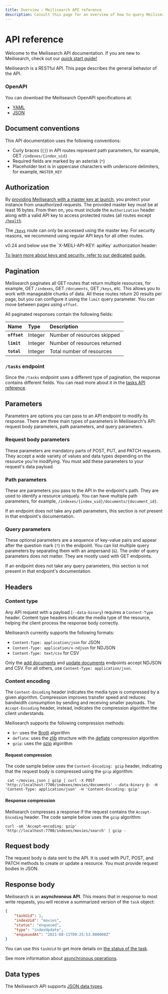 ```yaml
---
title: Overview — Meilisearch API reference
description: Consult this page for an overview of how to query Meilisearch's API, which types of parameters it supports, and how it structures its responses.
---
```


# API reference

Welcome to the Meilisearch API documentation. If you are new to Meilisearch, check out our [quick start guide!](/learn/getting_started/quick_start)

Meilisearch is a RESTful API. This page describes the general behavior of the API.

### OpenAPI

You can download the Meilisearch OpenAPI specifications at:

- [YAML](https://bump.sh/doc/meilisearch.yaml)
- [JSON](https://bump.sh/doc/meilisearch.json)

## Document conventions

This API documentation uses the following conventions:

- Curly braces (`{}`) in API routes represent path parameters, for example, GET `/indexes/{index_uid}`
- Required fields are marked by an asterisk (`*`)
- Placeholder text is in uppercase characters with underscore delimiters, for example, `MASTER_KEY`

## Authorization

By [providing Meilisearch with a master key at launch](/learn/security/master_api_keys#protecting-a-meilisearch-instance), you protect your instance from unauthorized requests. The provided master key must be at least 16 bytes. From then on, you must include the `Authorization` header along with a valid API key to access protected routes (all routes except [`/health`](/reference/api/health).

<CodeSamples id="authorization_header_1" />

The [`/keys`](/reference/api/keys) route can only be accessed using the master key. For security reasons, we recommend using regular API keys for all other routes.

<Capsule intent="tip">
v0.24 and below use the `X-MEILI-API-KEY: apiKey` authorization header:

<CodeSamples id="updating_guide_check_version_old_authorization_header" />
</Capsule>

[To learn more about keys and security, refer to our dedicated guide.](/learn/security/master_api_keys)

## Pagination

Meilisearch paginates all GET routes that return multiple resources, for example, GET `/indexes`, GET `/documents`, GET `/keys`, etc. This allows you to work with manageable chunks of data. All these routes return 20 results per page, but you can configure it using the `limit` query parameter. You can move between pages using `offset`.

All paginated responses contain the following fields:

| Name         | Type    | Description                  |
| :----------- | :------ | :--------------------------- |
| **`offset`** | Integer | Number of resources skipped  |
| **`limit`**  | Integer | Number of resources returned |
| **`total`**  | Integer | Total number of resources    |

### `/tasks` endpoint

Since the `/tasks` endpoint uses a different type of pagination, the response contains different fields. You can read more about it in the [tasks API reference](/reference/api/tasks#get-tasks).

## Parameters

Parameters are options you can pass to an API endpoint to modify its response. There are three main types of parameters in Meilisearch's API: request body parameters, path parameters, and query parameters.

### Request body parameters

These parameters are mandatory parts of POST, PUT, and PATCH requests. They accept a wide variety of values and data types depending on the resource you're modifying. You must add these parameters to your request's data payload.

### Path parameters

These are parameters you pass to the API in the endpoint's path. They are used to identify a resource uniquely. You can have multiple path parameters, for example, `/indexes/{index_uid}/documents/{document_id}`.

If an endpoint does not take any path parameters, this section is not present in that endpoint's documentation.

### Query parameters

These optional parameters are a sequence of key-value pairs and appear after the question mark (`?`) in the endpoint. You can list multiple query parameters by separating them with an ampersand (`&`). The order of query parameters does not matter. They are mostly used with GET endpoints.

If an endpoint does not take any query parameters, this section is not present in that endpoint's documentation.

## Headers

### Content type

Any API request with a payload (`--data-binary`) requires a `Content-Type` header. Content type headers indicate the media type of the resource, helping the client process the response body correctly.

Meilisearch currently supports the following formats:

- `Content-Type: application/json` for JSON
- `Content-Type: application/x-ndjson` for NDJSON
- `Content-Type: text/csv` for CSV

Only the [add documents](/reference/api/documents#add-or-replace-documents) and [update documents](/reference/api/documents#add-or-update-documents) endpoints accept NDJSON and CSV. For all others, use `Content-Type: application/json`.

### Content encoding

The `Content-Encoding` header indicates the media type is compressed by a given algorithm. Compression improves transfer speed and reduces bandwidth consumption by sending and receiving smaller payloads. The `Accept-Encoding` header, instead, indicates the compression algorithm the client understands.

Meilisearch supports the following compression methods:

- `br`: uses the [Brotli](https://en.wikipedia.org/wiki/Brotli) algorithm
- `deflate`: uses the [zlib](https://en.wikipedia.org/wiki/Zlib) structure with the [deflate](https://en.wikipedia.org/wiki/DEFLATE) compression algorithm
- `gzip`: uses the [gzip](https://en.wikipedia.org/wiki/Gzip) algorithm

#### Request compression

The code sample below uses the `Content-Encoding: gzip` header, indicating that the request body is compressed using the `gzip` algorithm:

```
 cat ~/movies.json | gzip | curl -X POST 'http://localhost:7700/indexes/movies/documents' --data-binary @- -H 'Content-Type: application/json' -H 'Content-Encoding: gzip'
```

#### Response compression

Meilisearch compresses a response if the request contains the `Accept-Encoding` header. The code sample below uses the `gzip` algorithm:

```
curl -sH 'Accept-encoding: gzip' 'http://localhost:7700/indexes/movies/search' | gzip -
```

## Request body

The request body is data sent to the API. It is used with PUT, POST, and PATCH methods to create or update a resource. You must provide request bodies in JSON.

## Response body

Meilisearch is an **asynchronous API**. This means that in response to most write requests, you will receive a summarized version of the `task` object:

```json
{
    "taskUid": 1,
    "indexUid": "movies",
    "status": "enqueued",
    "type": "indexUpdate",
    "enqueuedAt": "2021-08-11T09:25:53.000000Z"
}
```

You can use this `taskUid` to get more details on [the status of the task](/reference/api/tasks#get-one-task).

See more information about [asynchronous operations](/learn/async/asynchronous_operations).

## Data types

The Meilisearch API supports [JSON data types](https://www.w3schools.com/js/js_json_datatypes.asp).
